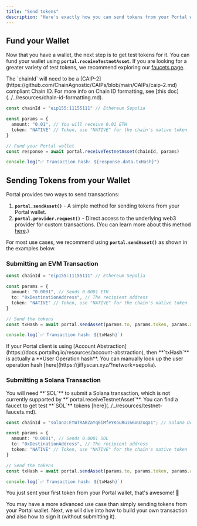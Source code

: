 ```yaml
---
title: "Send tokens"
description: "Here's exactly how you can send tokens from your Portal wallet to another address."
---
```


## Fund your Wallet

Now that you have a wallet, the next step is to get test tokens for it. You can fund your wallet using **`portal.receiveTestnetAsset`**. If you are looking for a greater variety of test tokens, we recommend exploring our [faucets page](../../resources/testnet-faucets.md).

<Note>
The `chainId` will need to be a [CAIP-2](https://github.com/ChainAgnostic/CAIPs/blob/main/CAIPs/caip-2.md) compliant Chain ID. For more info on Chain ID formatting, see [this doc](../../resources/chain-id-formatting.md).
</Note>

```typescript
const chainId = "eip155:11155111" // Ethereum Sepolia

const params = {
  amount: "0.01", // You will receive 0.01 ETH
  token: "NATIVE" // Token, use "NATIVE" for the chain's native token
}

// Fund your Portal wallet
const response = await portal.receiveTestnetAsset(chainId, params)

console.log("✅ Transaction hash: ${response.data.txHash}")
```

## Sending Tokens from your Wallet

Portal provides two ways to send transactions:

1. **`portal.sendAsset()`** - A simple method for sending tokens from your Portal wallet.
2. **`portal.provider.request()`** - Direct access to the underlying web3 provider for custom transactions. (You can learn more about this method [here](sign-a-transaction.md).)

For most use cases, we recommend using **`portal.sendAsset()`** as shown in the examples below.

### Submitting an EVM Transaction

```typescript
const chainId = "eip155:11155111" // Ethereum Sepolia

const params = {
  amount: "0.0001", // Sends 0.0001 ETH
  to: "0xDestinationAddress", // The recipient address
  token: "NATIVE" // Token, use "NATIVE" for the chain's native token
}

// Send the tokens
const txHash = await portal.sendAsset(params.to, params.token, params.amount, chainId)

console.log(`✅ Transaction hash: ${txHash}`)
```

<Warning>
If your Portal client is using [Account Abstraction](https://docs.portalhq.io/resources/account-abstraction), then **`txHash`** is actually a **User Operation hash**. You can manually look up the user operation hash [here](https://jiffyscan.xyz/?network=sepolia).
</Warning>

### Submitting a Solana Transaction

<Note>
You will need **`SOL`** to submit a Solana transaction, which is not currently supported by **`portal.receiveTestnetAsset`**. You can find a faucet to get test **`SOL`** tokens [here](../../resources/testnet-faucets.md).
</Note>

```typescript
const chainId = "solana:EtWTRABZaYq6iMfeYKouRu166VU2xqa1"; // Solana Devnet

const params = {
  amount: "0.0001", // Sends 0.0001 SOL
  to: "0xDestinationAddress", // The recipient address
  token: "NATIVE" // Token, use "NATIVE" for the chain's native token
}

// Send the tokens
const txHash = await portal.sendAsset(params.to, params.token, params.amount, chainId)

console.log(`✅ Transaction hash: ${txHash}`)
```

You just sent your first token from your Portal wallet, that's awesome! 🎉

You may have a more advanced use case than simply sending tokens from your Portal wallet. Next, we will dive into how to build your own transaction and also how to sign it (without submitting it).
